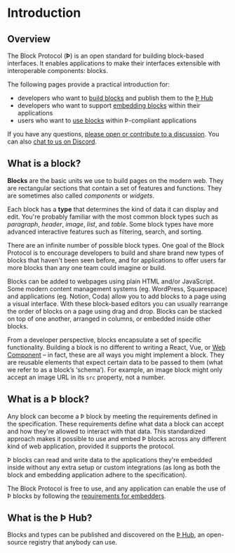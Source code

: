 # Introduction

## Overview

The Block Protocol (**Þ**) is an open standard for building block-based interfaces. It enables applications to make their interfaces extensible with interoperable components: blocks.

The following pages provide a practical introduction for:

- developers who want to [build blocks](https://blockprotocol.org/docs/developing-blocks) and publish them to the [Þ Hub](https://blockprotocol.org/hub)
- developers who want to support [embedding blocks](https://blockprotocol.org/docs/embedding-blocks) within their applications
- users who want to [use blocks](https://blockprotocol.org/docs/using-blocks) within Þ-compliant applications

If you have any questions, [please open or contribute to a discussion](https://github.com/blockprotocol/blockprotocol/discussions). You can also [chat to us on Discord](https://blockprotocol.org/discord).

## What is a block?

**Blocks** are the basic units we use to build pages on the modern web. They are rectangular sections that contain a set of features and functions. They are sometimes also called _components_ or _widgets_.

Each block has a **type** that determines the kind of data it can display and edit. You're probably familiar with the most common block types such as _paragraph_, _header_, _image_, _list_, and _table_. Some block types have more advanced interactive features such as filtering, search, and sorting.

There are an infinite number of possible block types. One goal of the Block Protocol is to encourage developers to build and share brand new types of blocks that haven't been seen before, and for applications to offer users far more blocks than any one team could imagine or build.

Blocks can be added to webpages using plain HTML and/or JavaScript. Some modern content management systems (eg. WordPress, Squarespace) and applications (eg. Notion, Coda) allow you to add blocks to a page using a visual interface. With these block-based editors you can usually rearrange the order of blocks on a page using drag and drop. Blocks can be stacked on top of one another, arranged in columns, or embedded inside other blocks.

From a developer perspective, blocks encapsulate a set of specific functionality. Building a block is no different to writing a React, Vue, or [Web Component](https://en.wikipedia.org/wiki/Web_Components) – in fact, these are all ways you might implement a block. They are reusable elements that expect certain data to be passed to them (what we refer to as a block’s ‘schema’). For example, an image block might only accept an image URL in its `src` property, not a number.

## What is a Þ block?

Any block can become a Þ block by meeting the requirements defined in the specification. These requirements define what data a block can accept and how they're allowed to interact with that data. This standardized approach makes it possible to use and embed Þ blocks across any different kind of web application, provided it supports the protocol.

Þ blocks can read and write data to the applications they're embedded inside without any extra setup or custom integrations (as long as both the block and embedding application adhere to the specification).

The Block Protocol is free to use, and any application can enable the use of Þ blocks by following the [requirements for embedders](https://blockprotocol.org/docs/embedding-blocks).

## What is the Þ Hub?

Blocks and types can be published and discovered on the [Þ Hub](https://blockprotocol.org/hub), an open-source registry that anybody can use.
